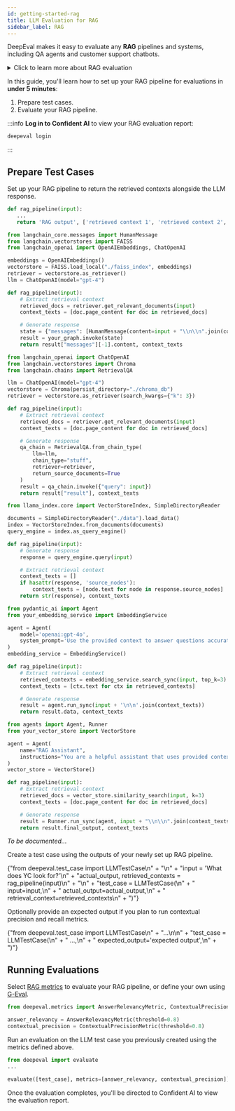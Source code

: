 ```yaml
---
id: getting-started-rag
title: LLM Evaluation for RAG
sidebar_label: RAG
---
```



DeepEval makes it easy to evaluate any **RAG** pipelines and systems, including QA agents and customer support chatbots.

<details>
  <summary>Click to learn more about RAG evaluation</summary>

[RAG Evaluation](/guides/guides-rag-evaluation) is one of the most popular use-cases for DeepEval. A good RAG evaluation pipeline can help you determine the best prompts, models, and retriever settings for your specific use-case.

DeepEval's RAG metrics require you to set up an `LLMTestCase`, which represents a single interaction with your RAG pipeline.

![ok](https://deepeval-docs.s3.amazonaws.com/docs:llm-test-case.png)

DeepEval offers a total of 5 RAG metrics, which are:

- [Answer Relevancy](/docs/metrics-answer-relevancy)
- [Faithfulness](/docs/metrics-faithfulness)
- [Contextual Relevancy](/docs/metrics-contextual-relevancy)
- [Contextual Precision](/docs/metrics-contextual-precision)
- [Contextual Recall](/docs/metrics-contextual-recall)

</details>

In this guide, you'll learn how to set up your RAG pipeline for evaluations in **under 5 minutes**:

1. Prepare test cases.
2. Evaluate your RAG pipeline.

:::info
**Log in to Confident AI** to view your RAG evaluation report:

```bash
deepeval login
```

:::

## Prepare Test Cases

<Timeline>
<TimelineItem title="Setup RAG pipeline" number="1">

Set up your RAG pipeline to return the retrieved contexts alongside the
LLM response.

<Tabs>
<TabItem value="python" label="Python">

```python title="main.py" showLineNumbers={true} wrapLines={true}
def rag_pipeline(input):
   ...
   return 'RAG output', ['retrieved context 1', 'retrieved context 2', ...]
```

</TabItem>
<TabItem value="langgraph" label="LangGraph">

```python title="main.py" showLineNumbers={true} wrapLines={true}
from langchain_core.messages import HumanMessage
from langchain.vectorstores import FAISS
from langchain_openai import OpenAIEmbeddings, ChatOpenAI

embeddings = OpenAIEmbeddings()
vectorstore = FAISS.load_local("./faiss_index", embeddings)
retriever = vectorstore.as_retriever()
llm = ChatOpenAI(model="gpt-4")

def rag_pipeline(input):
    # Extract retrieval context
    retrieved_docs = retriever.get_relevant_documents(input)
    context_texts = [doc.page_content for doc in retrieved_docs]

    # Generate response
    state = {"messages": [HumanMessage(content=input + "\\n\\n".join(context_texts))]}
    result = your_graph.invoke(state)
    return result["messages"][-1].content, context_texts
```

</TabItem>
<TabItem value="langchain" label="LangChain">

```python title="main.py" showLineNumbers={true} wrapLines={true}
from langchain_openai import ChatOpenAI
from langchain.vectorstores import Chroma
from langchain.chains import RetrievalQA

llm = ChatOpenAI(model="gpt-4")
vectorstore = Chroma(persist_directory="./chroma_db")
retriever = vectorstore.as_retriever(search_kwargs={"k": 3})

def rag_pipeline(input):
    # Extract retrieval context
    retrieved_docs = retriever.get_relevant_documents(input)
    context_texts = [doc.page_content for doc in retrieved_docs]

    # Generate response
    qa_chain = RetrievalQA.from_chain_type(
        llm=llm,
        chain_type="stuff",
        retriever=retriever,
        return_source_documents=True
    )
    result = qa_chain.invoke({"query": input})
    return result["result"], context_texts
```

</TabItem>
<TabItem value="llama_index" label="LlamaIndex">

```python title="main.py" showLineNumbers={true} wrapLines={true}
from llama_index.core import VectorStoreIndex, SimpleDirectoryReader

documents = SimpleDirectoryReader("./data").load_data()
index = VectorStoreIndex.from_documents(documents)
query_engine = index.as_query_engine()

def rag_pipeline(input):
    # Generate response
    response = query_engine.query(input)

    # Extract retrieval context
    context_texts = []
    if hasattr(response, 'source_nodes'):
        context_texts = [node.text for node in response.source_nodes]
    return str(response), context_texts
```

</TabItem>
<TabItem value="pydantic" label="Pydantic AI">

```python title="main.py" showLineNumbers={true} wrapLines={true}
from pydantic_ai import Agent
from your_embedding_service import EmbeddingService

agent = Agent(
    model='openai:gpt-4o',
    system_prompt='Use the provided context to answer questions accurately.'
)
embedding_service = EmbeddingService()

def rag_pipeline(input):
    # Extract retrieval context
    retrieved_contexts = embedding_service.search_sync(input, top_k=3)
    context_texts = [ctx.text for ctx in retrieved_contexts]

    # Generate response
    result = agent.run_sync(input + '\n\n'.join(context_texts))
    return result.data, context_texts
```

</TabItem>
<TabItem value="openai-agents" label="OpenAI Agents">

```python title="main.py" showLineNumbers={true} wrapLines={true}
from agents import Agent, Runner
from your_vector_store import VectorStore

agent = Agent(
    name="RAG Assistant",
    instructions="You are a helpful assistant that uses provided context"
)
vector_store = VectorStore()

def rag_pipeline(input):
    # Extract retrieval context
    retrieved_docs = vector_store.similarity_search(input, k=3)
    context_texts = [doc.page_content for doc in retrieved_docs]

    # Generate response
    result = Runner.run_sync(agent, input + "\\n\\n".join(context_texts))
    return result.final_output, context_texts
```

</TabItem>
<TabItem value="crewai" label="CrewAI">
    <p>
      <i>To be documented...</i>
    </p>
</TabItem>
</Tabs>

</TimelineItem>
<TimelineItem title="Create a test case" number="2">
    <p>
      Create a test case using the outputs of your newly set up RAG pipeline.
    </p>
    <CodeBlock
      language="python"
      title="main.py"
      showLineNumbers={true}
      wrapLines={true}
      metastring="{1,4}"
    >
      {"from deepeval.test_case import LLMTestCase\n" +
        "\n" +
        "input = 'What does YC look for?'\n" +
        "actual_output, retrieved_contexts = rag_pipeline(input)\n" +
        "\n" +
        "test_case = LLMTestCase(\n" +
        "    input=input,\n" +
        "    actual_output=actual_output,\n" +
        "    retrieval_context=retrieved_contexts\n" +
        ")"}
    </CodeBlock>
</TimelineItem>
<TimelineItem title="Fill test cases" number="3">
    <p>
      Optionally provide an expected output if you plan to run contextual
      precision and recall metrics.
    </p>
    <CodeBlock
      language="python"
      title="main.py"
      showLineNumbers={true}
      wrapLines={true}
      metastring="{6}"
    >
      {"from deepeval.test_case import LLMTestCase\n" +
        "...\n\n" +
        "test_case = LLMTestCase(\n" +
        "    ...,\n" +
        "    expected_output='expected output',\n" +
        ")"}
    </CodeBlock>
</TimelineItem>
</Timeline>

## Running Evaluations

<Timeline>
<TimelineItem title="Select metrics" number="1">

Select [RAG metrics](/docs/metrics-answer-relevancy) to evaluate your RAG pipeline, or define your own using [G-Eval](/docs/metrics-llm-evals).

```python title="main.py" showLineNumbers={true} wrapLines={true}
from deepeval.metrics import AnswerRelevancyMetric, ContextualPrecisionMetric

answer_relevancy = AnswerRelevancyMetric(threshold=0.8)
contextual_precision = ContextualPrecisionMetric(threshold=0.8)
```

</TimelineItem>
<TimelineItem title="Running an evaluation" number="2">

Run an evaluation on the LLM test case you previously created using the metrics defined above.

```python title="main.py" showLineNumbers={true} wrapLines={true}
from deepeval import evaluate
...

evaluate([test_case], metrics=[answer_relevancy, contextual_precision])
```

Once the evaluation completes, you'll be directed to Confident AI to view the evaluation report.

<VideoDisplay src="https://deepeval-docs.s3.us-east-1.amazonaws.com/getting-started%3Arag.mp4" />

</TimelineItem>
</Timeline>
